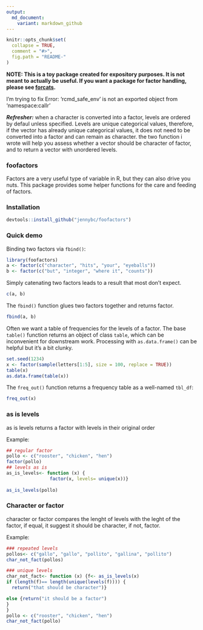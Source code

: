 ```yaml
---
output:
  md_document:
    variant: markdown_github
---
```


<!-- README.md is generated from README.Rmd. Please edit that file -->

```r
knitr::opts_chunk$set(
  collapse = TRUE,
  comment = "#>",
  fig.path = "README-"
)
```

**NOTE: This is a toy package created for expository purposes. It is not meant to actually be useful. If you want a package for factor handling, please see [forcats](https://cran.r-project.org/package=forcats).**


I'm trying to fix Error: 'rcmd_safe_env' is not an exported object from 'namespace:callr'

***Refresher:*** when a character is converted into a factor, levels are ordered by defaul unless specified. Levels are unique categorical values, therefore, if the vector has already unique categorical values, it does not need to be converted into a factor and can remain as character.
the two function i wrote will help you assess whether a vector should be character of factor, and to return a vector with unordered levels.



### foofactors

Factors are a very useful type of variable in R, but they can also drive you nuts. This package provides some helper functions for the care and feeding of factors.

### Installation

```r
devtools::install_github("jennybc/foofactors")
```
  
### Quick demo

Binding two factors via `fbind()`:

```r
library(foofactors)
a <- factor(c("character", "hits", "your", "eyeballs"))
b <- factor(c("but", "integer", "where it", "counts"))
```

Simply catenating two factors leads to a result that most don't expect.

```r
c(a, b)
```

The `fbind()` function glues two factors together and returns factor.

```r
fbind(a, b)
```

Often we want a table of frequencies for the levels of a factor. The base `table()` function returns an object of class `table`, which can be inconvenient for downstream work. Processing with `as.data.frame()` can be helpful but it's a bit clunky.

```r
set.seed(1234)
x <- factor(sample(letters[1:5], size = 100, replace = TRUE))
table(x)
as.data.frame(table(x))
```

The `freq_out()` function returns a frequency table as a well-named `tbl_df`:

```r
freq_out(x)
```

### as is levels

as is levels returns a factor with levels in their original order

Example:

```r
## regular factor
pollo <- c("rooster", "chicken", "hen")
factor(pollo)
## levels as is
as_is_levels<- function (x) {
                factor(x, levels= unique(x))}
  
as_is_levels(pollo)
```

### Character or factor
character or factor compares the lenght of levels with the leght of the factor, if equal, it suggest it should be character, if not, factor.

Example:

```r
### repeated levels
pollos<- c("gallo", "gallo", "pollito", "gallina", "pollito")
char_not_fact(pollos)

### unique levels
char_not_fact<- function (x) {f<- as_is_levels(x)
if (length(f)== length(unique(levels(f)))) {
  return("that should be character")}

else {return("it should be a factor")
}
}
pollo <- c("rooster", "chicken", "hen")
char_not_fact(pollo)
```









